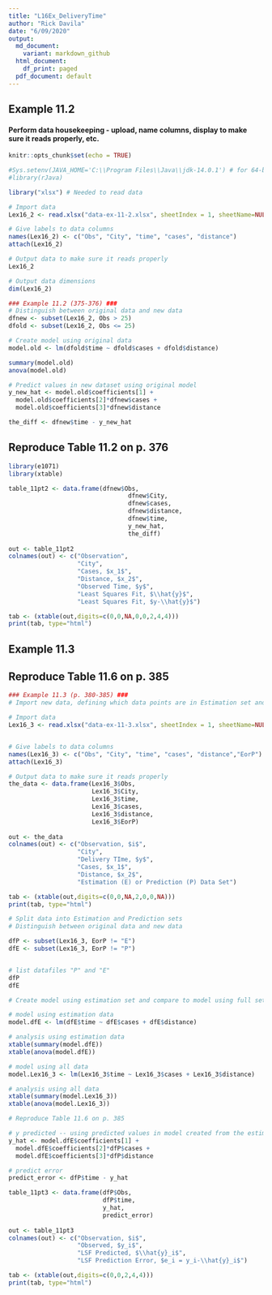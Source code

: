 ```yaml
---
title: "L16Ex_DeliveryTime"
author: "Rick Davila"
date: "6/09/2020"
output:
  md_document:
    variant: markdown_github
  html_document:
    df_print: paged
  pdf_document: default
---
```


## Example 11.2

#### Perform data housekeeping - upload, name columns, display to make sure it reads properly, etc. 
```r
knitr::opts_chunk$set(echo = TRUE)

#Sys.setenv(JAVA_HOME='C:\\Program Files\\Java\\jdk-14.0.1') # for 64-bit version
#library(rJava)

library("xlsx") # Needed to read data

# Import data
Lex16_2 <- read.xlsx("data-ex-11-2.xlsx", sheetIndex = 1, sheetName=NULL, rowIndex=NULL, startRow=NULL, endRow=NULL, colIndex= NULL, as.data.frame=TRUE, header=TRUE, colClasses=NA, keepFormulas=FALSE, encoding="unknown")

# Give labels to data columns
names(Lex16_2) <- c("Obs", "City", "time", "cases", "distance")
attach(Lex16_2)

# Output data to make sure it reads properly
Lex16_2 

# Output data dimensions
dim(Lex16_2)

### Example 11.2 (375-376) ###
# Distinguish between original data and new data
dfnew <- subset(Lex16_2, Obs > 25)
dfold <- subset(Lex16_2, Obs <= 25)

# Create model using original data
model.old <- lm(dfold$time ~ dfold$cases + dfold$distance)

summary(model.old)
anova(model.old)

# Predict values in new dataset using original model
y_new_hat <- model.old$coefficients[1] +
  model.old$coefficients[2]*dfnew$cases +
  model.old$coefficients[3]*dfnew$distance

the_diff <- dfnew$time - y_new_hat

```


## Reproduce Table 11.2 on p. 376


```r
library(e1071)
library(xtable)

table_11pt2 <- data.frame(dfnew$Obs,
                                 dfnew$City,
                                 dfnew$cases,
                                 dfnew$distance,
                                 dfnew$time,
                                 y_new_hat,
                                 the_diff)
                                 
out <- table_11pt2
colnames(out) <- c("Observation",
                   "City",
                   "Cases, $x_1$",
                   "Distance, $x_2$",
                   "Observed Time, $y$",
                   "Least Squares Fit, $\\hat{y}$",
                   "Least Squares Fit, $y-\\hat{y}$")

tab <- (xtable(out,digits=c(0,0,NA,0,0,2,4,4)))
print(tab, type="html")

```

## Example 11.3
## Reproduce Table 11.6 on p. 385


```r
### Example 11.3 (p. 380-385) ###
# Import new data, defining which data points are in Estimation set and which are in Prediction set

# Import data
Lex16_3 <- read.xlsx("data-ex-11-3.xlsx", sheetIndex = 1, sheetName=NULL, rowIndex=NULL, startRow=NULL, endRow=NULL, colIndex= NULL, as.data.frame=TRUE, header=TRUE, colClasses=NA, keepFormulas=FALSE, encoding="unknown")


# Give labels to data columns
names(Lex16_3) <- c("Obs", "City", "time", "cases", "distance","EorP")
attach(Lex16_3)

# Output data to make sure it reads properly
the_data <- data.frame(Lex16_3$Obs,
                       Lex16_3$City,
                       Lex16_3$time,
                       Lex16_3$cases,
                       Lex16_3$distance,
                       Lex16_3$EorP)
                                 
out <- the_data
colnames(out) <- c("Observation, $i$",
                   "City",
                   "Delivery TIme, $y$",
                   "Cases, $x_1$",
                   "Distance, $x_2$",
                   "Estimation (E) or Prediction (P) Data Set")

tab <- (xtable(out,digits=c(0,0,NA,2,0,0,NA)))
print(tab, type="html")

# Split data into Estimation and Prediction sets
# Distinguish between original data and new data

dfP <- subset(Lex16_3, EorP != "E")
dfE <- subset(Lex16_3, EorP != "P")


# list datafiles "P" and "E"
dfP
dfE

# Create model using estimation set and compare to model using full set. Compare to Table 11.5 on p. 384

# model using estimation data
model.dfE <- lm(dfE$time ~ dfE$cases + dfE$distance)

# analysis using estimation data
xtable(summary(model.dfE))
xtable(anova(model.dfE))

# model using all data
model.Lex16_3 <- lm(Lex16_3$time ~ Lex16_3$cases + Lex16_3$distance)

# analysis using all data
xtable(summary(model.Lex16_3))
xtable(anova(model.Lex16_3))

# Reproduce Table 11.6 on p. 385

# y predicted -- using predicted values in model created from the estimated values
y_hat <- model.dfE$coefficients[1] +
  model.dfE$coefficients[2]*dfP$cases +
  model.dfE$coefficients[3]*dfP$distance 

# predict error
predict_error <- dfP$time - y_hat

table_11pt3 <- data.frame(dfP$Obs,
                          dfP$time,
                          y_hat,
                          predict_error)
                                 
out <- table_11pt3
colnames(out) <- c("Observation, $i$",
                   "Observed, $y_i$",
                   "LSF Predicted, $\\hat{y}_i$",
                   "LSF Prediction Error, $e_i = y_i-\\hat{y}_i$")

tab <- (xtable(out,digits=c(0,0,2,4,4)))
print(tab, type="html")

```

